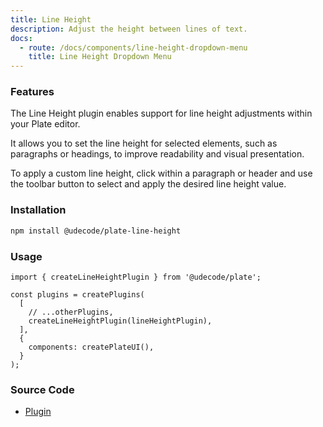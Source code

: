 ```yaml
---
title: Line Height
description: Adjust the height between lines of text.
docs:
  - route: /docs/components/line-height-dropdown-menu
    title: Line Height Dropdown Menu
---
```


<ComponentPreview name="playground-demo" id="lineheight" />

### Features

The Line Height plugin enables support for line height adjustments within your Plate editor.

It allows you to set the line height for selected elements, such as paragraphs or headings, to improve readability and visual presentation.

To apply a custom line height, click within a paragraph or header and use the toolbar button to select and apply the desired line height value.

### Installation

```bash
npm install @udecode/plate-line-height
```

### Usage

```tsx
import { createLineHeightPlugin } from '@udecode/plate';

const plugins = createPlugins(
  [
    // ...otherPlugins,
    createLineHeightPlugin(lineHeightPlugin),
  ],
  {
    components: createPlateUI(),
  }
);
```

### Source Code

- [Plugin](https://github.com/udecode/plate/blob/main/packages/nodes/line-height/src/createLineHeightPlugin.ts)
